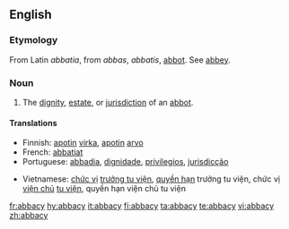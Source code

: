 ==English==

===Etymology===
From Latin ''abbatia'', from ''abbas'', ''abbatis'', [[abbot]]. See [[abbey]].

===Noun===
{{en-noun|abbacies}}

# The [[dignity]], [[estate]], or [[jurisdiction]] of an [[abbot]].

====Translations====
{{trans-top|dignity, estate, or jurisdiction of an abbot}}
* Finnish: [[apotti|apotin]] [[virka]], [[apotti|apotin]] [[arvo]]
* French: [[abbatiat]] {{m}}
* Portuguese: [[abbadia]], [[dignidade]], [[privilegios]], [[jurisdicção]]
{{trans-mid}}
* Vietnamese: [[chức vị]] [[trưởng tu viện]], [[quyền hạn]] trưởng tu viện, chức vị [[viện chủ]] [[tu viện]], quyền hạn viện chủ tu viện
{{trans-bottom}}

[[fr:abbacy]]
[[hy:abbacy]]
[[it:abbacy]]
[[fi:abbacy]]
[[ta:abbacy]]
[[te:abbacy]]
[[vi:abbacy]]
[[zh:abbacy]]